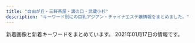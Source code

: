 ```yaml
---
title: "自由が丘・三軒茶屋・溝の口・武蔵小杉"
description: "キーワード別にの巨乳アジアン・チャイナエステ嬢情報をまとめました。"
---
```


新着画像と新着キーワードをまとめています。
2021年01月17日の情報です。

<DmmAffiliateIns />
<KeywordTable
  shops={
    [
    {
        "station": "\u4e09\u8ed2\u8336\u5c4b\u99c5\u4e16\u7530\u8c37\u901a\u308a\u53e3",
        "img_links": [
            "http://www.brilliance.mesthe.com/images/s2.jpg",
            "http://www.brilliance.mesthe.com/images/pick.png",
            "http://www.brilliance.mesthe.com/images/shop/shop03.jpg",
            "http://www.brilliance.mesthe.com/images/infotiao1.jpg",
            "http://www.brilliance.mesthe.com/files/005.jpg",
            "http://www.brilliance.mesthe.com/images/maga.jpg",
            "http://www.brilliance.mesthe.com/images/service.png",
            "http://www.brilliance.mesthe.com/files/001-02.jpg",
            "http://www.brilliance.mesthe.com/images/main_top.png",
            "http://www.brilliance.mesthe.com/files/002-02.jpg",
            "http://www.brilliance.mesthe.com/images/zi_massage.png",
            "http://www.brilliance.mesthe.com/files/005-02.jpg",
            "http://www.brilliance.mesthe.com/images/zi_staff.png",
            "http://www.brilliance.mesthe.com/files/001-03.jpg",
            "http://www.brilliance.mesthe.com/files/003-02.jpg",
            "http://www.brilliance.mesthe.com/images/xian.png",
            "http://www.brilliance.mesthe.com/files/002.jpg",
            "http://www.brilliance.mesthe.com/files/004.jpg",
            "http://www.brilliance.mesthe.com/images/shop/shop02.jpg",
            "http://www.brilliance.mesthe.com/images/new3.png",
            "http://www.brilliance.mesthe.com/files/001.jpg",
            "http://www.brilliance.mesthe.com/images/shop/shop04.jpg",
            "http://www.brilliance.mesthe.com/files/003-03.jpg",
            "http://www.brilliance.mesthe.com/images/main_bottom.png",
            "http://www.brilliance.mesthe.com/files/002-03.jpg",
            "http://www.brilliance.mesthe.com/files/004-02.jpg",
            "http://www.brilliance.mesthe.com/images/shop/shop01.jpg",
            "http://www.brilliance.mesthe.com/images/s1.jpg",
            "http://www.brilliance.mesthe.com/images/new1.png",
            "http://www.brilliance.mesthe.com/files/004-03.jpg",
            "http://www.brilliance.mesthe.com/files/005-03.jpg",
            "http://www.brilliance.mesthe.com/files/003.jpg",
            "http://www.brilliance.mesthe.com/images/s3.jpg",
            "http://www.brilliance.mesthe.com/images/tel.png"
        ],
        "url": "http://www.brilliance.mesthe.com/",
        "name": "\u30d6\u30ea\u30ea\u30a2\u30f3\u30b9",
        "keywords": {
            "87": 1,
            "86": 2,
            "D": 3,
            "C": 2,
            "85": 2
        }
    },
    {
        "keywords": {
            "C": 14
        },
        "station": "\u81ea\u7531\u304c\u4e18\u99c5\u5357\u53e3",
        "img_links": [
            "http://ms-rlx.com/img/youtube.jpg",
            "http://ms-rlx.com/staff/ringo/01mb.jpg",
            "http://ms-rlx.com/img/ttl_staff.png",
            "http://ms-rlx.com/img/ttl_mobile.png",
            "http://ms-rlx.com/staff/milk/01.jpg",
            "http://ms-rlx.com/img/msgbtn.png",
            "http://ms-rlx.com/staff/sachan/01mb.jpg",
            "http://ms-rlx.com/img/att.png",
            "http://ms-rlx.com/staff/ruri/01mb.jpg",
            "http://ms-rlx.com/pic/head.png",
            "http://ms-rlx.com/staff/ringo/01.jpg",
            "http://ms-rlx.com/img/access/road01.jpg",
            "http://ms-rlx.com/img/access/road03.jpg",
            "http://ms-rlx.com/i/files/homeimg.jpg",
            "http://ms-rlx.com/staff/ruri/01.jpg",
            "http://ms-rlx.com/img/ttl_rec.png",
            "http://ms-rlx.com/img/ttl_concept.png",
            "http://ms-rlx.com/img/ttl_tnew.png",
            "http://ms-rlx.com/staff/sachan/01.jpg",
            "http://ms-rlx.com/staff/momo/01.jpg",
            "http://ms-rlx.com/img/access/road02.jpg",
            "http://ms-rlx.com/staff/milk/01mb.jpg",
            "http://ms-rlx.com/staff/momo/01mb.jpg"
        ],
        "name": "\u697d\u697d\u5c4b",
        "url": "http://ms-rlx.com/"
    },
    {
        "keywords": {
            "\u30bb\u30af\u30b7\u30fc": 1,
            "87": 12,
            "C": 21,
            "D": 14
        },
        "img_links": [
            "http://www.sakura.esraku.com/files/007.jpg",
            "http://www.sakura.esraku.com/files/004.jpg",
            "http://www.sakura.esraku.com/images/s_link.jpg",
            "http://www.sakura.esraku.com/images/mobile.jpg",
            "http://www.sakura.esraku.com/photo_news/upimg/921745f718627cc259_0.jpg",
            "http://www.sakura.esraku.com/files/001.jpg",
            "http://www.sakura.esraku.com/photo_news/upimg/221315f853e86bfad8_0.jpg",
            "http://www.sakura.esraku.com/files/009.jpg",
            "http://www.sakura.esraku.com/files/006.jpg",
            "http://www.sakura.esraku.com/files/005.jpg",
            "http://www.sakura.esraku.com/photo_news/upimg/282545f76dfd1996d7_0.jpg",
            "http://www.sakura.esraku.com/files/002.jpg",
            "http://www.sakura.esraku.com/files/003.jpg",
            "http://www.sakura.esraku.com/photo_news/upimg/192295fbde78dddd71_0.jpg",
            "http://www.sakura.esraku.com/images/top.png",
            "http://www.sakura.esraku.com/photo_news/upimg/508775f63081046140_0.jpg",
            "http://www.sakura.esraku.com/images/lineyoyaku.jpg",
            "http://www.sakura.esraku.com/files/008.jpg",
            "http://www.sakura.esraku.com/images/s_staff.jpg"
        ],
        "name": "\u685c",
        "station": "\u90fd\u7acb\u5927\u5b66\u99c5",
        "url": "http://www.sakura.esraku.com/"
    },
    {
        "name": "\u604b\u4eba",
        "station": "\u4e8c\u5b50\u7389\u5ddd\u99c5\u6771\u53e3",
        "url": "http://koibito.ies.bz/",
        "img_links": [
            "http://koibito.ies.bz/images/room3.jpg",
            "http://koibito.ies.bz/images/new.jpg",
            "http://koibito.ies.bz/photos/sites/69/2018/10/2018100214242547.jpg",
            "http://koibito.ies.bz/images/room2.jpg",
            "http://koibito.ies.bz/photos/sites/69/2018/10/2018100214220989.jpg",
            "http://koibito.ies.bz/images/room4.jpg",
            "http://koibito.ies.bz/images/link.jpg",
            "http://koibito.ies.bz/images/mobile.jpg",
            "http://koibito.ies.bz/images/s_pick.jpg",
            "http://koibito.ies.bz/images/s_ranking.png",
            "http://koibito.ies.bz/images/no2.png",
            "http://koibito.ies.bz/photos/sites/69/2018/10/201810150304491.jpg",
            "http://koibito.ies.bz/images/no1.png",
            "http://koibito.ies.bz/images/top.png",
            "http://koibito.ies.bz/images/s_staff1.png",
            "http://koibito.ies.bz/images/room1.jpg",
            "http://koibito.ies.bz/images/s_news.png",
            "http://koibito.ies.bz/images/info.jpg",
            "http://koibito.ies.bz/images/s_staff.png"
        ],
        "keywords": {
            "85": 1,
            "86": 2,
            "C": 1
        }
    },
    {
        "name": "\u30b9\u30de\u30a4\u30eb",
        "station": "\u7b49\u3005\u529b\u99c5",
        "url": "http://yourroom.net/",
        "keywords": {},
        "img_links": [
            "http://yourroom.net/photo/mini-maho1.jpg",
            "http://yourroom.net/photo/mini-yui1.jpg",
            "http://yourroom.net/photo/mini-yui2.jpg",
            "http://yourroom.net/photo/mini-yuki1.jpg",
            "http://yourroom.net/photo/yuki1.jpg",
            "http://yourroom.net/photo/maho1.jpg",
            "http://yourroom.net/images/1.jpg",
            "http://yourroom.net/images/1s.jpg",
            "http://yourroom.net/photo/mini-yuki2.jpg",
            "http://yourroom.net/photo/yui1.jpg",
            "http://yourroom.net/images/saikai.png"
        ]
    },
    {
        "img_links": [
            "http://in-esthe.com/you/images/p-9.jpg",
            "http://in-esthe.com/you/images/botton.jpg",
            "http://in-esthe.com/you/images/p-10.jpg",
            "http://cdn.dino-es.com/images/logo/468x60DinoEs.png",
            "http://in-esthe.com/you/images/r-2.jpg",
            "http://in-esthe.com/you/images/p-0.jpg",
            "http://in-esthe.com/you/images/mo.png",
            "http://in-esthe.com/you/images/p-7.jpg",
            "http://in-esthe.com/you/images/p-11.jpg",
            "http://in-esthe.com/you/images/p-3.jpg",
            "http://in-esthe.com/you/images/fla.jpg",
            "http://in-esthe.com/you/images/p-5.jpg",
            "http://in-esthe.com/you/images/p-8.jpg",
            "http://in-esthe.com/you/images/r-1.jpg",
            "http://in-esthe.com/you/images/p-4.jpg"
        ],
        "keywords": {},
        "name": "\u60a0",
        "station": "\u5b66\u82b8\u5927\u5b66\u99c5\u6771\u53e3",
        "url": "http://in-esthe.com/you/"
    },
    {
        "url": "http://ms-shinraku.com/",
        "keywords": {
            "C": 2
        },
        "name": "\u5fc3\u697d",
        "img_links": [
            "http://ms-shinraku.com/img/foot.png",
            "http://ms-shinraku.com/staff/kanako/01.jpg",
            "http://ms-shinraku.com/staff/ran/01.jpg",
            "http://ms-shinraku.com/pic/topimg2.jpg",
            "http://ms-shinraku.com/staff/momoka/01.jpg",
            "http://ms-shinraku.com/img/ttl_staff.png",
            "http://ms-shinraku.com/pic/topimg1.jpg",
            "http://ms-shinraku.com/pic/head.jpg",
            "http://ms-shinraku.com/staff/mari/01.jpg",
            "http://ms-shinraku.com/i/files/homeimg.jpg",
            "http://ms-shinraku.com/staff/ayumi/01.jpg",
            "http://ms-shinraku.com/staff/yuki/01.jpg"
        ],
        "station": "\u5b66\u82b8\u5927\u5b66\u99c5\u6771\u53e3"
    },
    {
        "keywords": {
            "91": 8,
            "E": 8,
            "D": 32,
            "85": 8,
            "87": 8,
            "88": 8,
            "86": 8
        },
        "name": "\u53f0\u6e7eSpa",
        "url": "http://www.spa.maesjp.com/",
        "img_links": [
            "http://www.spa.maesjp.com/images/s_top_therapist.png",
            "http://www.spa.maesjp.com/files/001.jpg",
            "http://www.spa.maesjp.com/images/m3.jpg",
            "http://www.spa.maesjp.com/images/s_news.png",
            "http://www.spa.maesjp.com/images/s_message.png",
            "http://www.spa.maesjp.com/images/m4.jpg",
            "http://www.spa.maesjp.com/files/004.jpg",
            "http://www.spa.maesjp.com/files/005.jpg",
            "http://www.spa.maesjp.com/images/slider-img002.jpg",
            "http://www.spa.maesjp.com/files/002.jpg",
            "http://www.spa.maesjp.com/files/003.jpg",
            "http://www.spa.maesjp.com/images/m6.jpg",
            "http://www.spa.maesjp.com/images/s_pickup.png",
            "http://www.spa.maesjp.com/images/m1.jpg",
            "http://www.spa.maesjp.com/images/m2.jpg",
            "http://www.spa.maesjp.com/images/slider-img001.jpg"
        ],
        "station": "\u4e09\u8ed2\u8336\u5c4b\u99c5\u5357\u53e3A"
    },
    {
        "keywords": {},
        "img_links": [
            "http://www.miyuki.es-relax.info/images/info3.jpg",
            "http://www.miyuki.es-relax.info/gals/nana1.jpg",
            "http://www.miyuki.es-relax.info/images/info4.jpg",
            "http://www.miyuki.es-relax.info/gals/yuki1.jpg",
            "http://www.miyuki.es-relax.info/images/sp01.jpg",
            "http://www.miyuki.es-relax.info/images/info2.jpg",
            "http://www.miyuki.es-relax.info/images/info1.jpg",
            "http://www.miyuki.es-relax.info/images/sp03.jpg",
            "http://www.miyuki.es-relax.info/images/sp02.jpg",
            "http://www.miyuki.es-relax.info/gals/yuri1.jpg",
            "http://www.miyuki.es-relax.info/images/kp01.jpg",
            "http://www.miyuki.es-relax.info/images/yoyaku.png"
        ],
        "station": "\u5927\u5ca1\u5c71\u99c5",
        "name": "\u30de\u30c3\u30b5\u30fc\u30b8\u306e\u66d9",
        "url": "http://www.miyuki.es-relax.info/"
    },
    {
        "img_links": [
            "http://tanoshii.jpn.mn/images/link_nav05.jpg",
            "http://tanoshii.jpn.mn/photos/sites/76/2019/12/2019121409132124.jpg",
            "http://tanoshii.jpn.mn/images/side_link.jpg",
            "http://tanoshii.jpn.mn/photos/sites/76/2020/09/2020090803135392.jpg",
            "http://tanoshii.jpn.mn/photos/sites/76/2021/01/2021011304145677.jpg",
            "http://tanoshii.jpn.mn/photos/sites/76/2020/12/202012060340027.jpg",
            "http://tanoshii.jpn.mn/images/info3.jpg",
            "http://tanoshii.jpn.mn/images/link_nav07.jpg",
            "http://tanoshii.jpn.mn/photos/sites/76/2020/09/2020093003412015.jpg",
            "http://tanoshii.jpn.mn/photos/sites/76/2020/02/2020020601144618.jpg",
            "http://tanoshii.jpn.mn/photos/sites/76/2020/12/2020120904423083.jpg",
            "http://tanoshii.jpn.mn/photos/sites/76/2021/01/2021011304151051.jpg",
            "http://tanoshii.jpn.mn/photos/sites/76/2020/09/2020090307211283.jpg",
            "http://tanoshii.jpn.mn/images/ico01.png",
            "http://tanoshii.jpn.mn/photos/sites/76/2020/01/2020010206122496.jpg",
            "http://tanoshii.jpn.mn/photos/sites/76/2020/01/2020011710434680.jpg",
            "http://tanoshii.jpn.mn/photos/sites/76/2020/04/2020041703571830.jpg",
            "http://tanoshii.jpn.mn/photos/sites/76/2020/12/2020120904441346.jpg",
            "http://tanoshii.jpn.mn/photos/sites/76/2020/01/2020010206122380.jpg",
            "http://tanoshii.jpn.mn/photos/sites/76/2020/12/2020122205012857.jpg",
            "http://tanoshii.jpn.mn/images/link_nav01.jpg",
            "http://tanoshii.jpn.mn/photos/sites/76/2020/08/2020081201584255.jpg",
            "http://tanoshii.jpn.mn/photos/sites/76/2019/12/201912140913237.jpg",
            "http://tanoshii.jpn.mn/photos/sites/76/2020/01/2020011207465354.jpg",
            "http://tanoshii.jpn.mn/photos/sites/76/2020/12/2020122501502779.jpg",
            "http://tanoshii.jpn.mn/photos/sites/76/2020/06/2020061605184059.jpg",
            "http://tanoshii.jpn.mn/photos/sites/76/2019/12/201912280133413.jpg",
            "http://tanoshii.jpn.mn/photos/sites/76/2020/09/2020093003412655.jpg",
            "http://tanoshii.jpn.mn/photos/sites/76/2020/12/2020121807285563.jpg",
            "http://tanoshii.jpn.mn/photos/sites/76/2020/05/2020051702011714.jpg",
            "http://tanoshii.jpn.mn/images/link_nav06.jpg",
            "http://tanoshii.jpn.mn/images/link_nav03.jpg",
            "http://tanoshii.jpn.mn/photos/sites/76/2020/01/2020011207465264.jpg",
            "http://tanoshii.jpn.mn/photos/sites/76/2019/12/2019121409131966.jpg",
            "http://tanoshii.jpn.mn/photos/sites/76/2020/10/2020101305315556.jpg",
            "http://tanoshii.jpn.mn/photos/sites/76/2020/11/2020112407093420.jpg",
            "http://tanoshii.jpn.mn/photos/sites/76/2020/04/2020040401245819.jpg",
            "http://tanoshii.jpn.mn/images/info1.jpg",
            "http://tanoshii.jpn.mn/images/link_nav02.jpg",
            "http://tanoshii.jpn.mn/photos/sites/76/2019/12/2019121409132141.jpg",
            "http://tanoshii.jpn.mn/photos/sites/76/2020/08/2020082903370364.jpg",
            "http://tanoshii.jpn.mn/photos/sites/76/2019/12/2019121409132234.jpg",
            "http://tanoshii.jpn.mn/photos/sites/76/2020/05/2020051702012070.jpg",
            "http://tanoshii.jpn.mn/photos/sites/76/2021/01/2021010305174759.jpg",
            "http://tanoshii.jpn.mn/images/link_nav04.jpg",
            "http://tanoshii.jpn.mn/images/side_mobile.jpg",
            "http://tanoshii.jpn.mn/photos/sites/76/2020/05/2020052603000345.jpg",
            "http://tanoshii.jpn.mn/photos/sites/76/2020/12/2020120901212835.jpg",
            "http://tanoshii.jpn.mn/photos/sites/76/2020/02/2020022603284068.jpg",
            "http://tanoshii.jpn.mn/photos/sites/76/2020/08/2020080507421162.jpg",
            "http://tanoshii.jpn.mn/photos/sites/76/2020/11/2020111603281212.jpg",
            "http://tanoshii.jpn.mn/photos/sites/76/2020/02/2020022603283463.jpg",
            "http://tanoshii.jpn.mn/photos/sites/76/2020/01/2020012908322311.jpg",
            "http://tanoshii.jpn.mn/photos/sites/76/2020/11/2020112902000038.jpg",
            "http://tanoshii.jpn.mn/photos/sites/76/2020/01/2020012603560666.jpg",
            "http://tanoshii.jpn.mn/images/top.png",
            "http://tanoshii.jpn.mn/photos/sites/76/2020/07/2020071004194210.jpg",
            "http://tanoshii.jpn.mn/images/sp_top.jpg",
            "http://tanoshii.jpn.mn/images/top_slider01.jpg",
            "http://tanoshii.jpn.mn/photos/sites/76/2019/12/2019121409132447.jpg",
            "http://tanoshii.jpn.mn/photos/sites/76/2020/06/2020061605184178.jpg",
            "http://tanoshii.jpn.mn/images/info2.jpg",
            "http://tanoshii.jpn.mn/images/side_tel.jpg",
            "http://tanoshii.jpn.mn/photos/sites/76/2020/10/2020102803545189.jpg",
            "http://tanoshii.jpn.mn/photos/sites/76/2020/06/2020060701410487.jpg",
            "http://tanoshii.jpn.mn/photos/sites/76/2020/03/202003090333270.jpg",
            "http://tanoshii.jpn.mn/photos/sites/76/2020/11/2020110307113062.jpg",
            "http://tanoshii.jpn.mn/images/top_slider02.jpg",
            "http://tanoshii.jpn.mn/photos/sites/76/2020/12/202012240922577.jpg",
            "http://tanoshii.jpn.mn/photos/sites/76/2020/03/2020032803325898.jpg",
            "http://tanoshii.jpn.mn/photos/sites/76/2020/09/2020092006290275.jpg",
            "http://tanoshii.jpn.mn/photos/sites/76/2020/09/2020090800560727.jpg"
        ],
        "station": "\u4e8c\u5b50\u7389\u5ddd\u99c5\u897f\u53e3",
        "url": "http://tanoshii.jpn.mn/",
        "keywords": {
            "93": 1,
            "E": 10,
            "83": 4,
            "88": 3,
            "82": 2,
            "84": 2,
            "D": 15,
            "85": 4,
            "87": 9,
            "C": 8,
            "89": 1,
            "86": 7
        },
        "name": "\u697d\u3057\u3044"
    },
    {
        "url": "http://www.hanaikada.masg.info/",
        "img_links": [
            "http://www.hanaikada.masg.info/images/nav-004.png",
            "http://www.hanaikada.masg.info/images/nav-006.png",
            "http://www.hanaikada.masg.info/photo_news/upimg/108215f82f974a7fed_1.jpg",
            "http://www.hanaikada.masg.info/files/005.jpg",
            "http://www.hanaikada.masg.info/images/nav-005.png",
            "http://www.hanaikada.masg.info/files/004.jpg",
            "http://www.hanaikada.masg.info/files/007.jpg",
            "http://www.hanaikada.masg.info/files/003.jpg",
            "http://www.hanaikada.masg.info/images/top02-left.png",
            "http://www.hanaikada.masg.info/images/nav-002.png",
            "http://www.hanaikada.masg.info/images/nav-001.png",
            "http://www.hanaikada.masg.info/files/001.jpg",
            "http://www.hanaikada.masg.info/images/top003.png",
            "http://www.hanaikada.masg.info/images/nav-003.png",
            "http://www.hanaikada.masg.info/images/osusume01.png",
            "http://www.hanaikada.masg.info/photo_news/upimg/196915fd72c6a20b48_0.jpg",
            "http://www.hanaikada.masg.info/files/002.jpg",
            "http://www.hanaikada.masg.info/photo_news/upimg/108215f82f974a7fed_0.jpg",
            "http://www.hanaikada.masg.info/images/top01.png",
            "http://www.hanaikada.masg.info/photo_news/upimg/795065ff41f22a3d42_0.jpg",
            "http://www.hanaikada.masg.info/images/tel.png",
            "http://www.hanaikada.masg.info/files/008.jpg",
            "http://www.hanaikada.masg.info/photo_news/upimg/108215f82f974a7fed_2.jpg",
            "http://www.hanaikada.masg.info/photo_news/upimg/919615fe051ff3aebe_0.jpg"
        ],
        "station": "\u4e8c\u5b50\u7389\u5ddd\u99c5\u897f\u53e3",
        "name": "\u82b1\u7b4f -\u306f\u306a\u3044\u304b\u3060-",
        "keywords": {
            "\u30bb\u30af\u30b7\u30fc": 1,
            "\u80f8": 1
        }
    },
    {
        "img_links": [
            "http://treat-msg.com/img/foot.png",
            "http://treat-msg.com/staff/riri/01.jpg",
            "http://treat-msg.com/staff/mei/01.jpg",
            "http://treat-msg.com/staff/saki/01mb.jpg",
            "http://treat-msg.com/img/access/road1.jpg",
            "http://treat-msg.com/staff/kaori/01mb.jpg",
            "http://treat-msg.com/staff/rumi/01mb.jpg",
            "http://treat-msg.com/staff/noa/01mb.jpg",
            "http://treat-msg.com/staff/chinatu/01.jpg",
            "http://treat-msg.com/img/mainhd.jpg",
            "http://treat-msg.com/staff/miyo/01.jpg",
            "http://treat-msg.com/img/access/road3.jpg",
            "http://treat-msg.com/staff/chinatu/01mb.jpg",
            "http://treat-msg.com/staff/riri/01mb.jpg",
            "http://treat-msg.com/staff/rumi/01.jpg",
            "http://treat-msg.com/img/access/roaddm.png",
            "http://treat-msg.com/img/shop/msg.png",
            "http://treat-msg.com/pic/corona.jpg",
            "http://treat-msg.com/staff/noa/01.jpg",
            "http://treat-msg.com/img/ttl_staff.jpg",
            "http://treat-msg.com/staff/kaori/01.jpg",
            "http://treat-msg.com/img/access/road4.jpg",
            "http://treat-msg.com/img/access/road5.jpg",
            "http://treat-msg.com/img/access/road6.jpg",
            "http://treat-msg.com/img/head.png",
            "http://treat-msg.com/staff/miyo/01mb.jpg",
            "http://treat-msg.com/staff/saki/01.jpg",
            "http://treat-msg.com/staff/mei/01mb.jpg",
            "http://treat-msg.com/img/mainft.jpg",
            "http://treat-msg.com/img/access/road2.jpg"
        ],
        "keywords": {},
        "url": "http://treat-msg.com/",
        "name": "\u5b89\u5fc3\u5802",
        "station": "\u99d2\u6ca2\u5927\u5b66\u99c5\u99d2\u6ca2\u516c\u5712\u53e3"
    },
    {
        "station": "\u5b66\u82b8\u5927\u5b66\u99c5\u897f\u53e3",
        "img_links": [
            "http://clair.work/staff/mayu1.jpg",
            "http://clair.work/staff/humi2.jpg",
            "http://clair.work/images/sw_home.png",
            "http://clair.work/images/recruit/point_03.png",
            "http://clair.work/images/icon_ranking_02.png",
            "http://clair.work/images/recruit/point_08.png",
            "http://clair.work/images/recruit/nagare_01.jpg",
            "http://clair.work/images/head_interior.jpg",
            "http://clair.work/staff/kasumi1.jpg",
            "http://clair.work/images/mainvisual_02.jpg",
            "http://clair.work/images/recruit/nagare_05.png",
            "http://clair.work/images/icon_ranking_01.png",
            "http://clair.work/images/no_image.jpg",
            "http://clair.work/images/recruit/message_03.png",
            "http://clair.work/images/icon_ranking_05.png",
            "http://clair.work/images/recruit/nagare_06.png",
            "http://clair.work/staff/humi1.jpg",
            "http://clair.work/images/icon_ranking_03.png",
            "http://clair.work/images/mainvisual_01_s.jpg",
            "http://clair.work/images/recruit/nagare_02.jpg",
            "http://clair.work/images/recruit/nagare_07.png",
            "http://clair.work/images/trigger.jpg",
            "http://clair.work/images/head_therapist.jpg",
            "http://clair.work/images/mainvisual_02_s.jpg",
            "http://clair.work/images/recruit/point_09.png",
            "http://clair.work/images/recruit/nagare_03.jpg",
            "http://clair.work/images/recruit/point_06.png",
            "http://clair.work/staff/ayaka1.jpg",
            "http://clair.work/images/recruit/point_04.png",
            "http://clair.work/images/recruit/point_07.png",
            "http://clair.work/images/recruit/req_03.jpg",
            "http://clair.work/images/icon_new.png",
            "http://clair.work/images/recruit/sp_mainvisual.jpg",
            "http://clair.work/images/sw_tel.png",
            "http://clair.work/images/icon_ranking_04.png",
            "http://clair.work/images/mainvisual_01.jpg",
            "http://clair.work/images/recruit/point_05.png",
            "http://clair.work/staff/yua1.jpg"
        ],
        "name": "Clair \uff5e\u30af\u30ec\u30fc\u30eb\uff5e",
        "url": "http://clair.work/",
        "keywords": {
            "E": 2,
            "D": 4,
            "C": 4
        }
    },
    {
        "url": "https://fy.uouono.com",
        "name": "For You",
        "station": "\u4e8c\u5b50\u7389\u5ddd\u99c5",
        "keywords": {
            "D": 35,
            "E": 12
        },
        "img_links": [
            "https://fy.uouono.com/wp-content/uploads/2020/10/21349876harumo.jpg",
            "https://fy.uouono.com/wp-content/themes/este/img/top-img01.png",
            "https://fy.uouono.com/wp-content/themes/este/img/4.jpg",
            "https://fy.uouono.com/wp-content/uploads/2019/06/098765easforyou.jpg",
            "https://fy.uouono.com/wp-content/themes/este/img/call.png",
            "https://fy.uouono.com/wp-content/themes/este/img/top-img02.png",
            "https://fy.uouono.com/wp-content/themes/este/img/tel_header.png",
            "https://fy.uouono.com/wp-content/uploads/2020/12/1foryou.jpg",
            "https://fy.uouono.com/wp-content/themes/este/img/3.jpg",
            "https://fy.uouono.com/wp-content/uploads/2020/01/diouygforyou.jpg",
            "https://fy.uouono.com/wp-content/themes/este/img/top-img01b.png",
            "https://fy.uouono.com/wp-content/themes/este/img/2.jpg",
            "https://fy.uouono.com/wp-content/themes/este/img/tel_footer.png",
            "https://fy.uouono.com/wp-content/uploads/2019/06/asayou.jpg",
            "https://fy.uouono.com/wp-content/uploads/2019/06/098765resdaxfforyou.jpg",
            "https://fy.uouono.com/wp-content/uploads/2020/10/ff-foryou.jpg",
            "https://fy.uouono.com/wp-content/uploads/2020/01/90897tyrdfforyou.jpg",
            "https://fy.uouono.com/wp-content/uploads/2019/06/oijhg9876rforyou.jpg",
            "https://fy.uouono.com/wp-content/uploads/2019/04/11foryou.jpg",
            "https://fy.uouono.com/wp-content/uploads/2019/12/00harumo.jpg",
            "https://fy.uouono.com/wp-content/uploads/2020/12/11foryou.jpg",
            "https://fy.uouono.com/wp-content/uploads/2020/10/09uiyharumo.jpg",
            "https://fy.uouono.com/wp-content/themes/este/img/top-img01a.png",
            "https://fy.uouono.com/wp-content/uploads/2020/12/09foryou.jpg",
            "https://fy.uouono.com/wp-content/themes/este/img/top-img04.png",
            "https://fy.uouono.com/wp-content/themes/este/img/1.jpg"
        ]
    },
    {
        "name": "JoJo",
        "img_links": [
            "http://www.jojo.mensnv.com/files/010-02.jpg",
            "http://www.jojo.mensnv.com/files/013-02.jpg",
            "http://www.jojo.mensnv.com/files/003-03.jpg",
            "http://www.jojo.mensnv.com/images/mobile.jpg",
            "http://www.jojo.mensnv.com/files/005-02.jpg",
            "http://www.jojo.mensnv.com/images/showCover.png",
            "http://www.jojo.mensnv.com/files/002.jpg",
            "http://www.jojo.mensnv.com/images/slider/03.jpg",
            "http://www.jojo.mensnv.com/files/011.jpg",
            "http://www.jojo.mensnv.com/files/003.jpg",
            "http://www.jojo.mensnv.com/files/014-03.jpg",
            "http://www.jojo.mensnv.com/files/006.jpg",
            "http://www.jojo.mensnv.com/files/009-02.jpg",
            "http://www.jojo.mensnv.com/files/003-02.jpg",
            "http://www.jojo.mensnv.com/images/slider/02.jpg",
            "http://www.jojo.mensnv.com/images/coverGirlParts.png",
            "http://www.jojo.mensnv.com/files/005-03.jpg",
            "http://www.jojo.mensnv.com/files/013-03.jpg",
            "http://www.jojo.mensnv.com/files/001-02.jpg",
            "http://www.jojo.mensnv.com/files/014.jpg",
            "http://www.jojo.mensnv.com/files/007-03.jpg",
            "http://www.jojo.mensnv.com/files/002-02.jpg",
            "http://www.jojo.mensnv.com/files/004-03.jpg",
            "http://www.jojo.mensnv.com/files/007.jpg",
            "http://www.jojo.mensnv.com/files/010.jpg",
            "http://www.jojo.mensnv.com/files/002-03.jpg",
            "http://www.jojo.mensnv.com/files/001-03.jpg",
            "http://www.jojo.mensnv.com/files/009-03.jpg",
            "http://www.jojo.mensnv.com/files/005.jpg",
            "http://www.jojo.mensnv.com/images/tel.png",
            "http://www.jojo.mensnv.com/files/011-02.jpg",
            "http://www.jojo.mensnv.com/files/011-03.jpg",
            "http://www.jojo.mensnv.com/files/013.jpg",
            "http://www.jojo.mensnv.com/files/012.jpg",
            "http://www.jojo.mensnv.com/images/slider/01.jpg",
            "http://www.jojo.mensnv.com/files/012-03.jpg",
            "http://www.jojo.mensnv.com/files/004-02.jpg",
            "http://www.jojo.mensnv.com/files/006-03.jpg",
            "http://www.jojo.mensnv.com/images/backlistbtn.png",
            "http://www.jojo.mensnv.com/files/012-02.jpg",
            "http://www.jojo.mensnv.com/files/007-02.jpg",
            "http://www.jojo.mensnv.com/files/010-03.jpg",
            "http://www.jojo.mensnv.com/files/014-02.jpg",
            "http://www.jojo.mensnv.com/files/001.jpg",
            "http://www.jojo.mensnv.com/files/006-02.jpg",
            "http://www.jojo.mensnv.com/files/009.jpg",
            "http://www.jojo.mensnv.com/files/004.jpg"
        ],
        "keywords": {
            "85": 9,
            "\u30bb\u30af\u30b7\u30fc": 1,
            "86": 12,
            "D": 18,
            "84": 6,
            "C": 3,
            "88": 3
        },
        "station": "\u4e09\u8ed2\u8336\u5c4b\u99c5\u5357\u53e3",
        "url": "http://www.jojo.mensnv.com/"
    },
    {
        "url": "http://annex-jp.info/",
        "img_links": [
            "http://annex-jp.info/images/nana.jpg",
            "http://annex-jp.info/images/yoho.jpg",
            "http://www.annex-jp.info/i/img/mayumi.jpg",
            "http://annex-jp.info/images/mari.jpg",
            "http://annex-jp.info/images/info.png",
            "http://www.annex-jp.info/i/img/nana.jpg",
            "http://annex-jp.info/images/kp-info.jpg",
            "http://www.annex-jp.info/i/img/yoho.jpg",
            "http://www.annex-jp.info/i/img/riri.jpg",
            "http://annex-jp.info/images/mayumi.jpg",
            "http://www.annex-jp.info/i/img/mari.jpg",
            "http://www.annex-jp.info/i/img/sayuri.jpg",
            "http://annex-jp.info/images/riri.jpg",
            "http://annex-jp.info/images/sayuri.jpg"
        ],
        "keywords": {},
        "name": "\u305f\u3093\u307d\u307d",
        "station": "\u81ea\u7531\u304c\u4e18\u99c5\u5317\u53e3"
    },
    {
        "name": "\u6625\u306e\u604b",
        "station": "\u81ea\u7531\u304c\u4e18\u99c5\u5317\u53e3",
        "img_links": [
            "http://www.es-flower.link/sp/images/ac1.jpg",
            "http://www.es-flower.link/sp/images/sisu.jpg",
            "http://www.es-flower.link/images/3.jpg",
            "http://www.es-flower.link/sp/images/pc.jpg",
            "http://www.es-flower.link/sp/images/top.jpg",
            "http://www.es-flower.link/sp/img/huyumi1.jpg",
            "http://www.es-flower.link/images/sys.png",
            "http://www.es-flower.link/sp/img/mizuki1.jpg",
            "http://www.es-flower.link/images/int2.png",
            "http://www.es-flower.link/sp/images/3.jpg",
            "http://www.es-flower.link/sp/images/sys3.jpg",
            "http://www.es-flower.link/images/mobile.jpg",
            "http://www.es-flower.link/sp/images/int1.jpg",
            "http://www.es-flower.link/images/info.jpg",
            "http://www.es-flower.link/sp/images/time.jpg",
            "http://www.es-flower.link/sp/images/1.jpg",
            "http://www.es-flower.link/img/mizuki1.jpg",
            "http://www.es-flower.link/images/4.jpg",
            "http://www.es-flower.link/sp/images/footer.jpg",
            "http://www.es-flower.link/img/arisa1.jpg",
            "http://www.es-flower.link/sp/img/yume1.jpg",
            "http://www.es-flower.link/images/rec2.jpg",
            "http://www.es-flower.link/sp/images/rec1.jpg",
            "http://www.es-flower.link/images/rec1.png",
            "http://www.es-flower.link/sp/images/sisu_t.jpg",
            "http://www.es-flower.link/images/interior_t.jpg",
            "http://www.es-flower.link/sp/images/staff_t.jpg",
            "http://www.es-flower.link/sp/images/sys1.jpg",
            "http://www.es-flower.link/img/nene1.jpg",
            "http://www.es-flower.link/sp/images/6.jpg",
            "http://www.es-flower.link/images/news.jpg",
            "http://www.es-flower.link/img/yume1.jpg",
            "http://www.es-flower.link/sp/images/head.png",
            "http://www.es-flower.link/sp/images/sys2.jpg",
            "http://www.es-flower.link/images/staff_t.jpg",
            "http://www.es-flower.link/images/sm.jpg",
            "http://www.es-flower.link/sp/images/rec3.jpg",
            "http://www.es-flower.link/sp/images/news.jpg",
            "http://www.es-flower.link/sp/menu/staff.jpg",
            "http://www.es-flower.link/images/ta.jpg",
            "http://www.es-flower.link/sp/img/arisa1.jpg",
            "http://www.es-flower.link/images/6.jpg",
            "http://www.es-flower.link/sp/images/4.jpg",
            "http://www.es-flower.link/sp/images/newsb.png",
            "http://www.es-flower.link/sp/img/koyuki1.jpg",
            "http://www.es-flower.link/sp/menu/top.jpg",
            "http://www.es-flower.link/images/head.jpg",
            "http://www.es-flower.link/sp/menu/interior.jpg",
            "http://www.es-flower.link/sp/images/tel.jpg",
            "http://www.es-flower.link/images/2.jpg",
            "http://www.es-flower.link/sp/images/rec2.jpg",
            "http://www.es-flower.link/sp/images/interior_t.jpg",
            "http://www.es-flower.link/images/1.jpg",
            "http://www.es-flower.link/sp/images/5.jpg",
            "http://www.es-flower.link/sp/images/2.jpg",
            "http://www.es-flower.link/img/huyumi1.jpg",
            "http://www.es-flower.link/images/5.jpg",
            "http://www.es-flower.link/sp/img/nene1.jpg",
            "http://www.es-flower.link/sp/images/int2.jpg",
            "http://www.es-flower.link/img/koyuki1.jpg",
            "http://www.es-flower.link/images/int1.png"
        ],
        "keywords": {},
        "url": "http://www.es-flower.link/"
    },
    {
        "keywords": {},
        "img_links": [
            "http://b-berry.work/images/head.jpg",
            "http://b-berry.work/images/1.jpg",
            "http://b-berry.work/images/sys.jpg",
            "http://b-berry.work/images/ac2.jpg",
            "http://b-berry.work/images/int1.jpg",
            "http://b-berry.work/img/mona1.jpg",
            "http://b-berry.work/images/news.jpg",
            "http://b-berry.work/staff/yuri.jpg",
            "http://b-berry.work/images/tg.jpg",
            "http://b-berry.work/staff/maya.jpg",
            "http://b-berry.work/images/rec1.jpg",
            "http://b-berry.work/images/3.jpg",
            "http://b-berry.work/staff/mona.jpg",
            "http://b-berry.work/images/interior_t.jpg",
            "http://b-berry.work/images/s1.png",
            "http://b-berry.work/images/int2.jpg",
            "http://b-berry.work/images/2.jpg",
            "http://b-berry.work/img/maya1.jpg",
            "http://b-berry.work/img/yuri1.jpg",
            "http://b-berry.work/images/staff_t.jpg",
            "http://b-berry.work/images/rec2.jpg",
            "http://b-berry.work/images/ac1.jpg"
        ],
        "name": "\u30d6\u30eb\u30fc\u30d9\u30ea\u30fc",
        "url": "http://b-berry.work/",
        "station": "\u81ea\u7531\u304c\u4e18\u99c5\u5317\u53e3"
    },
    {
        "name": "\u30bd\u30a4\u30eb",
        "keywords": {},
        "img_links": [
            "http://relaxation-soil.net/images/saikai.png",
            "http://relaxation-soil.net/photo/mini-newgirl1.jpg",
            "http://relaxation-soil.net/photo/yuyu4.jpg",
            "http://relaxation-soil.net/images/1s.jpg",
            "http://relaxation-soil.net/images/1.jpg",
            "http://relaxation-soil.net/photo/anna1.jpg",
            "http://relaxation-soil.net/photo/mini-newgirl2.jpg",
            "http://relaxation-soil.net/photo/mini-anna1.jpg",
            "http://relaxation-soil.net/photo/mini-anna3.jpg",
            "http://relaxation-soil.net/photo/rie1.jpg",
            "http://relaxation-soil.net/photo/mini-newgirl3.jpg",
            "http://relaxation-soil.net/photo/mini-rie2.jpg",
            "http://relaxation-soil.net/photo/mini-yuyu3.jpg",
            "http://relaxation-soil.net/photo/mini-rie1.jpg",
            "http://relaxation-soil.net/photo/mini-yuyu4.jpg"
        ],
        "url": "http://relaxation-soil.net/",
        "station": "\u4e0a\u91ce\u6bdb\u99c5"
    },
    {
        "img_links": [
            "http://www.wqiowaz.site/uploads/201008/1-20100Q5550EL.jpg",
            "http://www.wqiowaz.site/uploads/200914/1-20091416442NT.jpg",
            "http://www.wqiowaz.site/uploads/200629/1-200629103204442.jpg",
            "http://www.wqiowaz.site/picture/m-top003.jpg",
            "http://www.wqiowaz.site/picture/foot01.jpg",
            "http://www.wqiowaz.site/uploads/200630/1-200630094H5294.jpg",
            "http://www.wqiowaz.site/uploads/201008/1-20100Q55403531.jpg",
            "http://www.wqiowaz.site/uploads/200630/1-200630094K4325.jpg",
            "http://www.wqiowaz.site/uploads/201008/1-20100Q5541T55.jpg",
            "http://www.wqiowaz.site/picture/call.png",
            "http://www.wqiowaz.site/uploads/200629/1-200629103142X4.jpg",
            "http://www.wqiowaz.site/picture/cam-01.jpg",
            "http://www.wqiowaz.site/uploads/200629/1-200629103104120.jpg",
            "http://www.wqiowaz.site/picture/m-top004.jpg",
            "http://www.wqiowaz.site/picture/m-head01.jpg",
            "http://www.wqiowaz.site/uploads/200914/1-200914164443K1.jpg",
            "http://www.wqiowaz.site/uploads/201008/1-20100Q55522V7.jpg"
        ],
        "url": "http://www.wqiowaz.site/",
        "station": "\u7528\u8cc0\u99c5\u6771\u53e3",
        "keywords": {
            "84": 2,
            "D": 3,
            "94": 4,
            "F": 4,
            "86": 1
        },
        "name": "Sweet"
    },
    {
        "img_links": [
            "http://kagayaki.jpn.cm/photos/sites/35/2016/09/637893871729784570.jpg",
            "http://kagayaki.jpn.cm/images/end1.jpg",
            "http://kagayaki.jpn.cm/images/staff0.jpg",
            "http://kagayaki.jpn.cm/photos/sites/35/2017/11/2017110107513579.jpg",
            "http://kagayaki.jpn.cm/images/room2.jpg",
            "http://kagayaki.jpn.cm/images/bj3.png",
            "http://kagayaki.jpn.cm/images/mobile2.jpg",
            "http://kagayaki.jpn.cm/photos/sites/35/2016/08/staff3.jpg",
            "http://kagayaki.jpn.cm/images/room3.jpg",
            "http://kagayaki.jpn.cm/images/top.jpg",
            "http://kagayaki.jpn.cm/photos/sites/35/2016/11/1.jpg",
            "http://kagayaki.jpn.cm/images/room4.jpg",
            "http://kagayaki.jpn.cm/photos/sites/35/2016/11/12.jpg",
            "http://kagayaki.jpn.cm/images/girl-z2.jpg",
            "http://kagayaki.jpn.cm/images/mobile.jpg",
            "http://kagayaki.jpn.cm/images/room5.jpg",
            "http://kagayaki.jpn.cm/photos/sites/35/2016/08/staff32.jpg",
            "http://kagayaki.jpn.cm/images/room1.jpg",
            "http://kagayaki.jpn.cm/images/girl-z1.jpg",
            "http://kagayaki.jpn.cm/photos/sites/35/2016/11/11.jpg",
            "http://kagayaki.jpn.cm/photos/sites/35/2020/10/2020100418535814.jpg",
            "http://kagayaki.jpn.cm/photos/sites/35/2019/09/2019092518230998.jpg",
            "http://kagayaki.jpn.cm/images/staff_line.png",
            "http://kagayaki.jpn.cm/images/room6.jpg"
        ],
        "station": "\u4e09\u8ed2\u8336\u5c4b\u99c5\u5317\u53e3",
        "name": "\u661f\u306e\u8f1d\u304d",
        "keywords": {
            "E": 1,
            "87": 2,
            "D": 6,
            "86": 5,
            "C": 17,
            "84": 1
        },
        "url": "http://kagayaki.jpn.cm/"
    }
]
}
/>
<DmmAffiliateScript />
